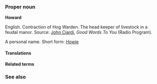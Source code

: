 ===Proper noun===
'''Howard''' 

English. Contraction of Hog Warden. The head keeper of livestock in a feudal manor. Source: [[John Ciardi]], ''Good Words To You'' (Radio Program).

A personal name. Short form: [[Howie]] 

====Translations====

====Related terms====

===See also===